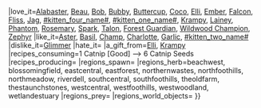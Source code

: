 {{WSItem
|title1=Catnip [Good]
|aka_name=Catnip
|image1=Catnip [Good].png
|description=A sweet plant with an irresistible smell. Liked and valued by almost all cats.
|rarity=Rare
|sell_value=28 {{WSMew}}, 0 {{WSMolecash}}
|prey_value=
|herb_value=2 {{Stpile|Herb}}
|sand_value=
|stone_value=
|treasure_value=
|wood_value=
|catnip_amount=2700
|confusion_amount=
|cures_poison=
|heal_amount=
|attack_amount=
|buddy_xp_amount=
|hunger_amount=
|immunity_amount=
|influence_amount=
|has_random_effect=
|special_effect=
|speed_amount=
|stealth_amount=
|swim_amount=
|venom_amount=
|can_explode=
|is_farsighted=
|is_ranked_herb=Yes, it can be found in different qualities.
|is_bush_herb=No
|is_day_or_night_herb=daytime
|grow_seasons=spring, summer, autumn
|alabaster_shop=
|ember_shop=
|coco_festival_shop=4 {{WSFesttoken}} *can buy it when meeting conditions: it is summer
|molay_shop=
|mold_shop=
|molo_shop=
|molu_shop=
|taskboard_shop=6 {WSTasktoken}}
|love_it=[[Alabaster]], [[Beau]], [[Bob]], [[Bubby]], [[Buttercup]], [[Coco/Wildwood Story|Coco]], [[Elli/Wildwood Story|Elli]], [[Ember/Wildwood Story|Ember]], [[Falcon]], [[Fliss]], [[Jag/Wildwood Story|Jag]], [[#kitten_four_name#]], [[#kitten_one_name#]], [[Krampy/Wildwood Story|Krampy]], [[Lainey]], [[Phantom]], [[Rosemary]], [[Spark]], [[Talon]], [[Forest Guardian/Wildwood Story|Forest Guardian]], [[Wildwood Champion]], [[Zephyr]]
|like_it=[[Aster]], [[Basil]], [[Champ]], [[Charlotte]], [[Garlic]], [[#kitten_two_name#]]
|dislike_it=[[Glimmer]]
|hate_it=
|a_gift_from=[[Elli/Wildwood Story|Elli]], [[Krampy/Wildwood Story|Krampy]]
|recipes_consuming=1 Catnip [Good] --> 6 Catnip Seeds
|recipes_producing=
|regions_spawn=
|regions_herb=beachwest, blossomingfield, eastcentral, eastforest, northernwastes, northfoothills, northmeadow, riverdell, southcentral, southfoothills, theoldfarm, thestaunchstones, westcentral, westfoothills, westwoodland, wetlandestuary
|regions_prey=
|regions_world_objects=
}}